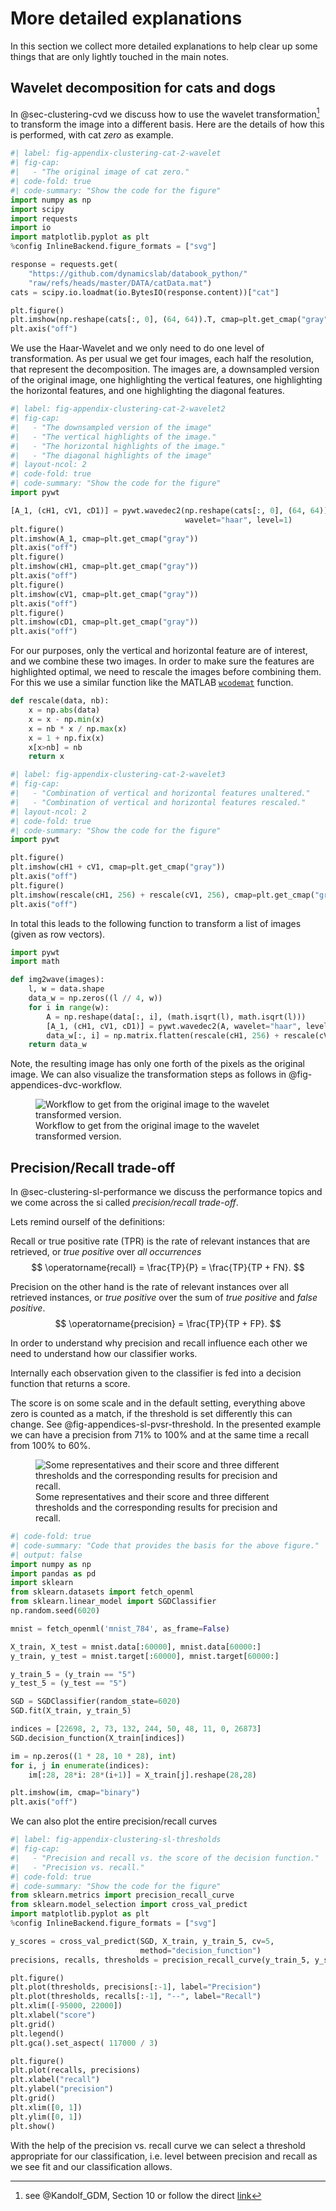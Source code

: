 # More detailed explanations

In this section we collect more detailed explanations to help clear up some things that are only lightly touched in the main notes.

## Wavelet decomposition for cats and dogs {#sec-appendix-dvc}

In @sec-clustering-cvd we discuss how to use the wavelet transformation[^wave] to transform the image into a different basis.
Here are the details of how this is performed, with cat _zero_ as example.

[^wave]: see @Kandolf_GDM, Section 10 or follow the direct [link](https://kandolfp.github.io/MECH-M-DUAL-1-DBM/signal/wavelet.html)

```python
#| label: fig-appendix-clustering-cat-2-wavelet
#| fig-cap:
#|   - "The original image of cat zero."
#| code-fold: true
#| code-summary: "Show the code for the figure"
import numpy as np
import scipy
import requests
import io
import matplotlib.pyplot as plt
%config InlineBackend.figure_formats = ["svg"]

response = requests.get(
    "https://github.com/dynamicslab/databook_python/"
    "raw/refs/heads/master/DATA/catData.mat")
cats = scipy.io.loadmat(io.BytesIO(response.content))["cat"]

plt.figure()
plt.imshow(np.reshape(cats[:, 0], (64, 64)).T, cmap=plt.get_cmap("gray"))
plt.axis("off")
```
We use the Haar-Wavelet and we only need to do one level of transformation.
As per usual we get four images, each half the resolution, that represent the decomposition.
The images are, a downsampled version of the original image, one highlighting the vertical features, one highlighting the horizontal features, and one highlighting the diagonal features.

```python
#| label: fig-appendix-clustering-cat-2-wavelet2
#| fig-cap:
#|   - "The downsampled version of the image"
#|   - "The vertical highlights of the image."
#|   - "The horizontal highlights of the image."
#|   - "The diagonal highlights of the image"
#| layout-ncol: 2
#| code-fold: true
#| code-summary: "Show the code for the figure"
import pywt

[A_1, (cH1, cV1, cD1)] = pywt.wavedec2(np.reshape(cats[:, 0], (64, 64)).T,
                                       wavelet="haar", level=1)
plt.figure()
plt.imshow(A_1, cmap=plt.get_cmap("gray"))
plt.axis("off")
plt.figure()
plt.imshow(cH1, cmap=plt.get_cmap("gray"))
plt.axis("off")
plt.figure()
plt.imshow(cV1, cmap=plt.get_cmap("gray"))
plt.axis("off")
plt.figure()
plt.imshow(cD1, cmap=plt.get_cmap("gray"))
plt.axis("off")
```

For our purposes, only the vertical and horizontal feature are of interest, and we combine these two images.
In order to make sure the features are highlighted optimal, we need to rescale the images before combining them.
For this we use a similar function like the MATLAB [`wcodemat`](https://de.mathworks.com/help/wavelet/ref/wcodemat.html) function.

```python
def rescale(data, nb):
    x = np.abs(data)
    x = x - np.min(x)
    x = nb * x / np.max(x)
    x = 1 + np.fix(x)
    x[x>nb] = nb
    return x
```

```python
#| label: fig-appendix-clustering-cat-2-wavelet3
#| fig-cap:
#|   - "Combination of vertical and horizontal features unaltered."
#|   - "Combination of vertical and horizontal features rescaled."
#| layout-ncol: 2
#| code-fold: true
#| code-summary: "Show the code for the figure"
import pywt

plt.figure()
plt.imshow(cH1 + cV1, cmap=plt.get_cmap("gray"))
plt.axis("off")
plt.figure()
plt.imshow(rescale(cH1, 256) + rescale(cV1, 256), cmap=plt.get_cmap("gray"))
plt.axis("off")
```

In total this leads to the following function to transform a list of images (given as row vectors).

```python
import pywt
import math

def img2wave(images):
    l, w = data.shape
    data_w = np.zeros((l // 4, w))
    for i in range(w):
        A = np.reshape(data[:, i], (math.isqrt(l), math.isqrt(l)))
        [A_1, (cH1, cV1, cD1)] = pywt.wavedec2(A, wavelet="haar", level=1)
        data_w[:, i] = np.matrix.flatten(rescale(cH1, 256) + rescale(cV1, 256))
    return data_w
```

Note, the resulting image has only one forth of the pixels as the original image.
We can also visualize the transformation steps as follows in @fig-appendices-dvc-workflow.

![Workflow to get from the original image to the wavelet transformed version.](../_assets/appendices/catvdogs_workflow){#fig-appendices-dvc-workflow}

## Precision/Recall trade-off {#sec-appendix-pvsr}

In @sec-clustering-sl-performance we discuss the performance topics and we come across the si called _precision/recall trade-off_.

Lets remind ourself of the definitions:

Recall or true positive rate (TPR) is the rate of relevant instances that are retrieved, or _true positive_ over _all occurrences_
$$
\operatorname{recall} = \frac{TP}{P} = \frac{TP}{TP + FN}.
$$  

Precision on the other hand is the rate of relevant instances over all retrieved instances, or _true positive_ over the sum of _true positive_ and _false positive_.
$$
\operatorname{precision} = \frac{TP}{TP + FP}.
$$

In order to understand why precision and recall influence each other we need to understand how our classifier works.

Internally each observation given to the classifier is fed into a decision function that returns a score. 

The score is on some scale and in the default setting, everything above zero is counted as a match, if the threshold is set differently this can change.
See @fig-appendices-sl-pvsr-threshold.
In the presented example we can have a precision from $71\%$ to $100\%$ and at the same time a recall from $100\%$ to $60\%$.

![Some representatives and their score and three different thresholds and the corresponding results for precision and recall.](../_assets/appendices/threshold){#fig-appendices-sl-pvsr-threshold}

```python
#| code-fold: true
#| code-summary: "Code that provides the basis for the above figure."
#| output: false
import numpy as np
import pandas as pd
import sklearn
from sklearn.datasets import fetch_openml
from sklearn.linear_model import SGDClassifier
np.random.seed(6020)

mnist = fetch_openml('mnist_784', as_frame=False)

X_train, X_test = mnist.data[:60000], mnist.data[60000:]
y_train, y_test = mnist.target[:60000], mnist.target[60000:]

y_train_5 = (y_train == "5")
y_test_5 = (y_test == "5")

SGD = SGDClassifier(random_state=6020)
SGD.fit(X_train, y_train_5)

indices = [22698, 2, 73, 132, 244, 50, 48, 11, 0, 26873]
SGD.decision_function(X_train[indices])

im = np.zeros((1 * 28, 10 * 28), int)
for i, j in enumerate(indices):
    im[:28, 28*i: 28*(i+1)] = X_train[j].reshape(28,28)

plt.imshow(im, cmap="binary")
plt.axis("off")
```

We can also plot the entire precision/recall curves

```python
#| label: fig-appendix-clustering-sl-thresholds
#| fig-cap: 
#|   - "Precision and recall vs. the score of the decision function."
#|   - "Precision vs. recall."
#| code-fold: true
#| code-summary: "Show the code for the figure"
from sklearn.metrics import precision_recall_curve
from sklearn.model_selection import cross_val_predict
import matplotlib.pyplot as plt
%config InlineBackend.figure_formats = ["svg"]

y_scores = cross_val_predict(SGD, X_train, y_train_5, cv=5,
                             method="decision_function")
precisions, recalls, thresholds = precision_recall_curve(y_train_5, y_scores)

plt.figure()
plt.plot(thresholds, precisions[:-1], label="Precision")
plt.plot(thresholds, recalls[:-1], "--", label="Recall")
plt.xlim([-95000, 22000])
plt.xlabel("score")
plt.grid()
plt.legend()
plt.gca().set_aspect( 117000 / 3)

plt.figure()
plt.plot(recalls, precisions)
plt.xlabel("recall")
plt.ylabel("precision")
plt.grid()
plt.xlim([0, 1])
plt.ylim([0, 1])
plt.show()
```

With the help of the precision vs. recall curve we can select a threshold appropriate for our classification, i.e. level between precision and recall as we see fit and our classification allows.